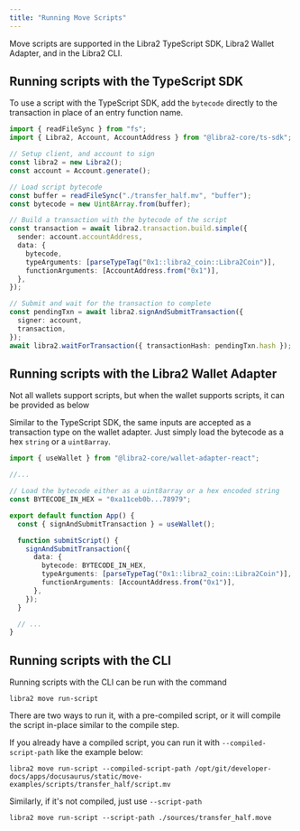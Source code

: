 ```yaml
---
title: "Running Move Scripts"
---
```



Move scripts are supported in the Libra2 TypeScript SDK, Libra2 Wallet Adapter,
and in the Libra2 CLI.

## Running scripts with the TypeScript SDK

To use a script with the TypeScript SDK, add the `bytecode` directly to the
transaction in place of an entry function name.

```typescript
import { readFileSync } from "fs";
import { Libra2, Account, AccountAddress } from "@libra2-core/ts-sdk";

// Setup client, and account to sign
const libra2 = new Libra2();
const account = Account.generate();

// Load script bytecode
const buffer = readFileSync("./transfer_half.mv", "buffer");
const bytecode = new Uint8Array.from(buffer);

// Build a transaction with the bytecode of the script
const transaction = await libra2.transaction.build.simple({
  sender: account.accountAddress,
  data: {
    bytecode,
    typeArguments: [parseTypeTag("0x1::libra2_coin::Libra2Coin")],
    functionArguments: [AccountAddress.from("0x1")],
  },
});

// Submit and wait for the transaction to complete
const pendingTxn = await libra2.signAndSubmitTransaction({
  signer: account,
  transaction,
});
await libra2.waitForTransaction({ transactionHash: pendingTxn.hash });
```

## Running scripts with the Libra2 Wallet Adapter

<Aside type="caution">
  Not all wallets support scripts, but when the wallet supports scripts, it can be
  provided as below
</Aside>

Similar to the TypeScript SDK, the same inputs are accepted as a transaction
type on the wallet adapter. Just simply load the bytecode as a hex `string` or
a `uint8array`.

```typescript
import { useWallet } from "@libra2-core/wallet-adapter-react";

//...

// Load the bytecode either as a uint8array or a hex encoded string
const BYTECODE_IN_HEX = "0xa11ceb0b...78979";

export default function App() {
  const { signAndSubmitTransaction } = useWallet();

  function submitScript() {
    signAndSubmitTransaction({
      data: {
        bytecode: BYTECODE_IN_HEX,
        typeArguments: [parseTypeTag("0x1::libra2_coin::Libra2Coin")],
        functionArguments: [AccountAddress.from("0x1")],
      },
    });
  }

  // ...
}
```

## Running scripts with the CLI

Running scripts with the CLI can be run with the command

```shellscript filename="Terminal"
libra2 move run-script
```

There are two ways to run it, with a pre-compiled script, or it will compile the
script in-place similar to the compile step.

If you already have a compiled script, you can run it
with `--compiled-script-path` like the example below:

```shellscript filename="Terminal"
libra2 move run-script --compiled-script-path /opt/git/developer-docs/apps/docusaurus/static/move-examples/scripts/transfer_half/script.mv
```

Similarly, if it's not compiled, just use `--script-path`

```shellscript filename="Terminal"
libra2 move run-script --script-path ./sources/transfer_half.move
```
